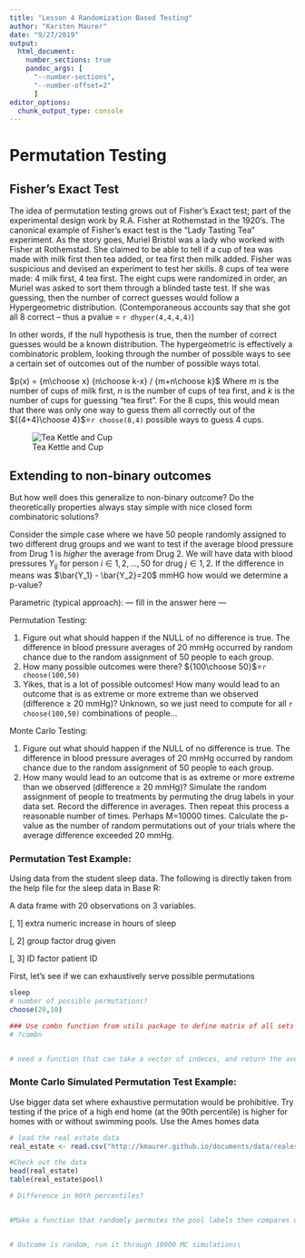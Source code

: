 ```yaml
---
title: "Lesson 4 Randomization Based Testing"
author: "Karsten Maurer"
date: "9/27/2019"
output: 
  html_document:
    number_sections: true
    pandoc_args: [
      "--number-sections",
      "--number-offset=2"
      ]
editor_options: 
  chunk_output_type: console
---
```


# Permutation Testing

## Fisher's Exact Test

The idea of permutation testing grows out of Fisher's Exact test; part of the experimental design work by R.A. Fisher at Rothemstad in the 1920's. The canonical example of Fisher's exact test is the "Lady Tasting Tea" experiment. As the story goes, Muriel Bristol was a lady who worked with Fisher at Rothemstad. She claimed to be able to tell if a cup of tea was made with milk first then tea added, or tea first then milk added. Fisher was suspicious and devised an experiment to test her skills. 8 cups of tea were made: 4 milk first, 4 tea first. The eight cups were randomized in order, an Muriel was asked to sort them through a blinded taste test. If she was guessing, then the number of correct guesses would follow a Hypergeometric distribution. (Contemporaneous accounts say that she got all 8 correct -- thus a pvalue = `r dhyper(4,4,4,4)`) 

In other words, if the null hypothesis is true, then the number of correct guesses would be a known distribution. The hypergeometric is effectively a combinatoric problem, looking through the number of possible ways to see a certain set of outcomes out of the number of possible ways total.  

$p(x) =  {m\choose x} {n\choose k-x} /  {m+n\choose k}$ 
Where $m$ is the number of cups of milk first, $n$ is the number of cups of tea first, and $k$ is the number of cups for guessing "tea first". For the 8 cups, this would mean that there was only one way to guess them all correctly out of the ${(4+4)\choose 4}$=`r choose(8,4)` possible ways to guess 4 cups.

![Tea Kettle and Cup](https://upload.wikimedia.org/wikipedia/commons/3/37/Nice_Cup_of_Tea.jpg)

## Extending to non-binary outcomes

But how well does this generalize to non-binary outcome? Do the theoretically properties always stay simple with nice closed form combinatoric solutions? 

Consider the simple case where we have 50 people randomly assigned to two different drug groups and we want to test if the average blood pressure from Drug 1 is *higher* the average from Drug 2. We will have data with blood pressures $Y_{ij}$ for person $i \in {1,2,...,50}$ for drug $j \in {1,2}$. If the difference in means was $\bar{Y_1} - \bar{Y_2}=20$ mmHG how would we determine a p-value?

Parametric (typical approach): --- fill in the answer here --- 


Permutation Testing:

1. Figure out what should happen if the NULL of no difference is true. The difference in blood pressure averages of 20 mmHg occurred by random chance due to the random assignment of 50 people to each group. 
2. How many possible outcomes were there? ${100\choose 50}$=`r choose(100,50)`
3. Yikes, that is a lot of possible outcomes! How many would lead to an outcome that is as extreme or more extreme than we observed (difference $\ge$ 20 mmHg)?
Unknown, so we just need to compute for all `r choose(100,50)` combinations of people...


Monte Carlo Testing:

1. Figure out what should happen if the NULL of no difference is true. The difference in blood pressure averages of 20 mmHg occurred by random chance due to the random assignment of 50 people to each group. 
2. How many would lead to an outcome that is as extreme or more extreme than we observed (difference $\ge$ 20 mmHg)? Simulate the random assignment of people to treatments by permuting the drug labels in your data set. Record the difference in averages. Then repeat this process a reasonable number of times. Perhaps M=10000 times. Calculate the p-value as the number of random permutations out of your trials where the average difference exceeded 20 mmHg.

### Permutation Test Example:

Using data from the student sleep data. The following is directly taken from the help file for the sleep data in Base R:

A data frame with 20 observations on 3 variables.

[, 1]	extra	numeric	increase in hours of sleep

[, 2]	group	factor	drug given

[, 3]	ID	factor	patient ID

First, let's see if we can exhaustively serve possible permutations
```r
sleep
# number of possible permutations?
choose(20,10)

### Use combn function from utils package to define matrix of all sets of indeces 
# ?combn


# need a function that can take a vector of indeces, and return the average difference in sleep in the two groups


```

### Monte Carlo Simulated Permutation Test Example:

Use bigger data set where exhaustive permutation would be prohibitive. Try testing if the price of a high end home (at the 90th percentile) is higher for homes with or without swimming pools. Use the Ames homes data

```r
# load the real estate data
real_estate <- read.csv("http://kmaurer.github.io/documents/data/realestate.csv")

#Check out the data
head(real_estate)
table(real_estate$pool)

# Difference in 90th percentiles?


#Make a function that randomly permutes the pool labels then compares quantiles


# Outcome is random, run it through 10000 MC simulations\
```











